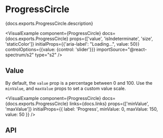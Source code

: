 

# ProgressCircle

<PageDescription>{docs.exports.ProgressCircle.description}</PageDescription>

<VisualExample
  component={ProgressCircle}
  docs={docs.exports.ProgressCircle}
  props={['value', 'isIndeterminate', 'size', 'staticColor']}
  initialProps={{'aria-label': "Loading…", value: 50}}
  controlOptions={{value: {control: 'slider'}}}
  importSource="@react-spectrum/s2"
  type="s2" />

## Value

By default, the `value` prop is a percentage between 0 and 100. Use the `minValue`, and `maxValue` props to set a custom value scale.

<VisualExample
  component={ProgressCircle}
  docs={docs.exports.ProgressCircle}
  links={docs.links}
  props={['minValue', 'maxValue']}
  initialProps={{
    label: 'Progress',
    minValue: 0,
    maxValue: 150,
    value: 50
  }} />

## API

<PropTable component={docs.exports.ProgressCircle} links={docs.links} />
